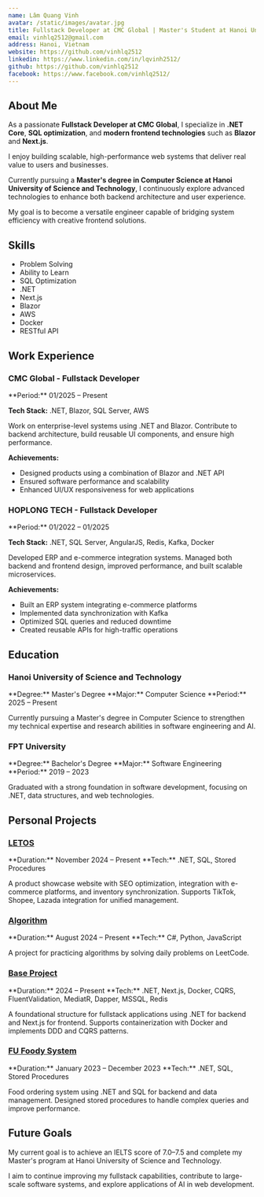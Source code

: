 ```yaml
---
name: Lâm Quang Vinh
avatar: /static/images/avatar.jpg
title: Fullstack Developer at CMC Global | Master's Student at Hanoi University of Science and Technology
email: vinhlq2512@gmail.com
address: Hanoi, Vietnam
website: https://github.com/vinhlq2512
linkedin: https://www.linkedin.com/in/lqvinh2512/
github: https://github.com/vinhlq2512
facebook: https://www.facebook.com/vinhlq2512/
---
```


<CVLeftSection>

## About Me

As a passionate **Fullstack Developer at CMC Global**, I specialize in **.NET Core**, **SQL optimization**, and **modern frontend technologies** such as **Blazor** and **Next.js**.

I enjoy building scalable, high-performance web systems that deliver real value to users and businesses.

Currently pursuing a **Master's degree in Computer Science at Hanoi University of Science and Technology**, I continuously explore advanced technologies to enhance both backend architecture and user experience.

My goal is to become a versatile engineer capable of bridging system efficiency with creative frontend solutions.

## Skills

- Problem Solving
- Ability to Learn
- SQL Optimization
- .NET
- Next.js
- Blazor
- AWS
- Docker
- RESTful API

</CVLeftSection>

<CVRightSection>

## Work Experience

### CMC Global - Fullstack Developer

<div className="pl-6">
**Period:** 01/2025 – Present

**Tech Stack:** .NET, Blazor, SQL Server, AWS

Work on enterprise-level systems using .NET and Blazor. Contribute to backend architecture, build reusable UI components, and ensure high performance.

**Achievements:**

- Designed products using a combination of Blazor and .NET API
- Ensured software performance and scalability
- Enhanced UI/UX responsiveness for web applications

</div>

### HOPLONG TECH - Fullstack Developer

<div className="pl-6">
**Period:** 01/2022 – 01/2025

**Tech Stack:** .NET, SQL Server, AngularJS, Redis, Kafka, Docker

Developed ERP and e-commerce integration systems. Managed both backend and frontend design, improved performance, and built scalable microservices.

**Achievements:**

- Built an ERP system integrating e-commerce platforms
- Implemented data synchronization with Kafka
- Optimized SQL queries and reduced downtime
- Created reusable APIs for high-traffic operations

</div>

## Education

### Hanoi University of Science and Technology

<div className="pl-6">
**Degree:** Master's Degree  
**Major:** Computer Science  
**Period:** 2025 – Present

Currently pursuing a Master's degree in Computer Science to strengthen my technical expertise and research abilities in software engineering and AI.

</div>

### FPT University

<div className="pl-6">
  **Degree:** Bachelor's Degree  
  **Major:** Software Engineering  
  **Period:** 2019 – 2023

Graduated with a strong foundation in software development, focusing on .NET, data structures, and web technologies.

</div>

## Personal Projects

### [LETOS](https://letossafety.vn/)

<div className="pl-6">
**Duration:** November 2024 – Present  
**Tech:** .NET, SQL, Stored Procedures

A product showcase website with SEO optimization, integration with e-commerce platforms, and inventory synchronization. Supports TikTok, Shopee, Lazada integration for unified management.

</div>

### [Algorithm](https://github.com/vinhlam2512/Algorithm)

<div className="pl-6">
**Duration:** August 2024 – Present  
**Tech:** C#, Python, JavaScript

A project for practicing algorithms by solving daily problems on LeetCode.

</div>

### [Base Project](https://github.com/vinhlam2512/BaseStructure)

<div className="pl-6">
**Duration:** 2024 – Present  
**Tech:** .NET, Next.js, Docker, CQRS, FluentValidation, MediatR, Dapper, MSSQL, Redis

A foundational structure for fullstack applications using .NET for backend and Next.js for frontend. Supports containerization with Docker and implements DDD and CQRS patterns.

</div>

### [FU Foody System](https://github.com/DaoDucHieu1712/FU-Foody-System)

<div className="pl-6">
**Duration:** January 2023 – December 2023  
**Tech:** .NET, SQL, Stored Procedures

Food ordering system using .NET and SQL for backend and data management. Designed stored procedures to handle complex queries and improve performance.

</div>

## Future Goals

My current goal is to achieve an IELTS score of 7.0–7.5 and complete my Master's program at Hanoi University of Science and Technology.

I aim to continue improving my fullstack capabilities, contribute to large-scale software systems, and explore applications of AI in web development.

</CVRightSection>
